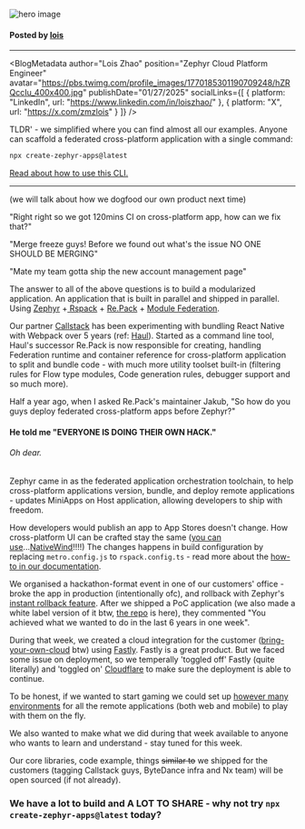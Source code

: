 
![hero image](/static/image/create-zephyr-apps.d66dad1d.webp)

#### Posted by [lois](https://x.com/zmzlois)

---

<BlogMetadata
  author="Lois Zhao"
  position="Zephyr Cloud Platform Engineer"
  avatar="https://pbs.twimg.com/profile_images/1770185301190709248/hZRQccIu_400x400.jpg"
  publishDate="01/27/2025"
  socialLinks={[
    {
      platform: "LinkedIn",
      url: "https://www.linkedin.com/in/loiszhao/"
    },
    {
      platform: "X",
      url: "https://x.com/zmzlois"
    }
  ]}
/>

TLDR' - we simplified where you can find almost all our examples. Anyone can scaffold a federated cross-platform application with a single command:

```bash
npx create-zephyr-apps@latest
```

[Read about how to use this CLI.](https://docs.zephyr-cloud.io/recipes/repack-mf)

---

(we will talk about how we dogfood our own product next time)

"Right right so we got 120mins CI on cross-platform app, how can we fix that?"

"Merge freeze guys! Before we found out what's the issue NO ONE SHOULD BE MERGING"

"Mate my team gotta ship the new account management page"

The answer to all of the above questions is to build a modularized application. An application that is built in parallel and shipped in parallel. Using [Zephyr](https://docs.zephyr-cloud.io) +[ Rspack](https://rspack.dev) + [Re.Pack](https://github.com/callstack/repack) + [Module Federation](https://module-federation.io).

Our partner [Callstack](https://www.callstack.com/) has been experimenting with bundling React Native with Webpack over 5 years (ref: [Haul](https://github.com/callstack/haul)). Started as a command line tool, Haul's successor Re.Pack is now responsible for creating, handling Federation runtime and container reference for cross-platform application to split and bundle code - with much more utility toolset built-in (filtering rules for Flow type modules, Code generation rules, debugger support and so much more).

Half a year ago, when I asked Re.Pack's maintainer Jakub, "So how do you guys deploy federated cross-platform apps before Zephyr?"

#### He told me "EVERYONE IS DOING THEIR OWN HACK."

###### Oh dear.

Zephyr came in as the federated application orchestration toolchain, to help cross-platform applications version, bundle, and deploy remote applications - updates MiniApps on Host application, allowing developers to ship with freedom.

How developers would publish an app to App Stores doesn't change. How cross-platform UI can be crafted stay the same ([you can use](https://x.com/_jbroma/status/1881452224305574233?s=46)...[NativeWind](https://x.com/_jbroma/status/1881452224305574233?s=46)!!!!) The changes happens in build configuration by replacing `metro.config.js` to `rspack.config.ts` - read more about the [how-to in our documentation](https://docs.zephyr-cloud.io/recipes/repack-mf).

We organised a hackathon-format event in one of our customers' office - broke the app in production (intentionally ofc), and rollback with Zephyr's [instant rollback feature](https://docs.zephyr-cloud.io/how-to/versioning-tags#version-rollback-and-roll-forward). After we shipped a PoC application (we also made a white label version of it btw, [the repo](https://github.com/ZephyrCloudIO/zephyr-repack-example) is here), they commented "You achieved what we wanted to do in the last 6 years in one week".

During that week, we created a cloud integration for the customer ([bring-your-own-cloud](https://docs.zephyr-cloud.io/cloud) btw) using [Fastly](https://fastly.com). Fastly is a great product. But we faced some issue on deployment, so we temperally 'toggled off' Fastly (quite literally) and 'toggled on' [Cloudflare](https://www.cloudflare.com/en-gb/) to make sure the deployment is able to continue.

To be honest, if we wanted to start gaming we could set up [however many environments](https://docs.zephyr-cloud.io/how-to/environments) for all the remote applications (both web and mobile) to play with them on the fly.

We also wanted to make what we did during that week available to anyone who wants to learn and understand - stay tuned for this week.

Our core libraries, code example, things ~~similar to~~ we shipped for the customers (tagging Callstack guys, ByteDance infra and Nx team) will be open sourced (if not already).

### We have a lot to build and A LOT TO SHARE - why not try `npx create-zephyr-apps@latest` today?
